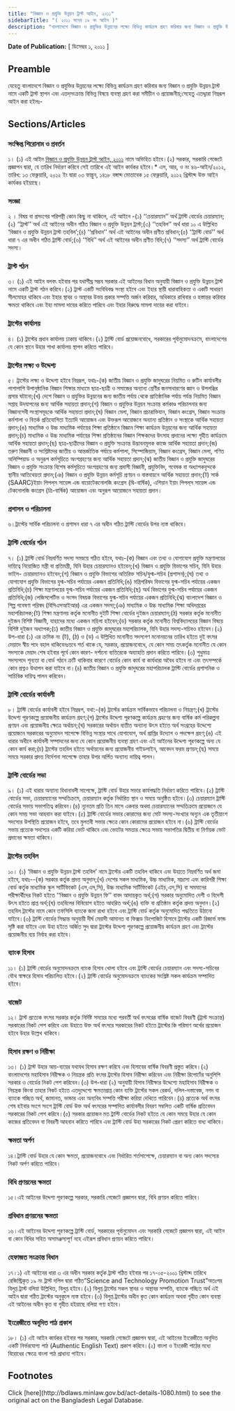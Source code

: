 ```yaml
---
title: "বিজ্ঞান ও প্রযুক্তি উন্নয়ন ট্রাস্ট আইন, ২০১১"
sidebarTitle: "( ২০১১ সনের ১৯ নং আইন )"
description: "বাংলাদেশে বিজ্ঞান ও প্রযুক্তির উন্নয়নের লক্ষ্যে বিভিন্ন কার্যক্রম গ্রহণ করিবার জন্য বিজ্ঞান ও প্রযুক্তি উন্নয়ন ট্রাস্ট নামে একটি ট্রাস্ট স্থাপন এবং এতদ্‌সংক্রান্ত বিভিন্ন বিষয়ে ব্যবস্থা গ্রহণকল্পে প্রণীত আইন"
---
```


**Date of Publication:** [ ডিসেম্বর ১, ২০১১ ]

## Preamble

যেহেতু বাংলাদেশে বিজ্ঞান ও প্রযুক্তির উন্নয়নের লক্ষ্যে বিভিন্ন কার্যক্রম গ্রহণ করিবার জন্য বিজ্ঞান ও প্রযুক্তি উন্নয়ন ট্রাস্ট নামে একটি ট্রাস্ট স্থাপন এবং এতদ্‌সংক্রান্ত বিভিন্ন বিষয়ে ব্যবস্থা গ্রহণ করা সমীচীন ও প্রয়োজনীয়;সেহেতু এতদ্দ্বারা নিম্নরূপ আইন করা হইলঃ-

## Sections/Articles

### সংক্ষিপ্ত শিরোনাম ও প্রবর্তন

১। (১) এই আইন [বিজ্ঞান ও প্রযুক্তি উন্নয়ন ট্রাস্ট আইন, ২০১১](/laws/act-1080 "বিজ্ঞান ও প্রযুক্তি উন্নয়ন ট্রাস্ট আইন, ২০১১") নামে অভিহিত হইবে।(২) সরকার, সরকারি গেজেটে প্রজ্ঞাপন দ্বারা, যে তারিখ নির্ধারণ করিবে সেই তারিখে এই আইন কার্যকর হইবে।\* এস, আর, ও নং ৪৬-আইন/২০১২, তারিখ: ১৩ ফেব্রুয়ারি, ২০১২ ইং দ্বারা ০৩ ফাল্গুন, ১৪১৮ বঙ্গাব্দ মোতাবেক ১৫ ফেব্রুয়ারি, ২০১২ খ্রিস্টাব্দ উক্ত আইন কার্যকর হইয়াছে।

### সংজ্ঞা

২ । বিষয় বা প্রসংগের পরিপন্থী কোন কিছু না থাকিলে, এই আইনে -(১) ‘‘চেয়ারম্যান’’ অর্থ ট্রাস্টি বোর্ডের চেয়ারম্যান;(২) ‘‘ট্রাস্ট’’ অর্থ এই আইনের অধীন গঠিত বিজ্ঞান ও প্রযুক্তি উন্নয়ন ট্রাস্ট;(৩) ‘‘তহবিল’’ অর্থ ধারা ১০ এ উল্লিখিত ‘বিজ্ঞান ও প্রযুক্তি উন্নয়ন ট্রাস্ট তহবিল’;(৪) ‘‘প্রবিধান’’ অর্থ এই আইনের অধীন প্রণীত প্রবিধান;(৫) ‘‘ট্রাস্টি বোর্ড’’ অর্থ ধারা ৭ এর অধীন গঠিত ট্রাস্টি বোর্ড;(৬) ‘‘বিধি’’ অর্থ এই আইনের অধীন প্রণীত বিধি;(৭) ‘‘সদস্য’’ অর্থ ট্রাস্টি বোর্ডের সদস্য।

### ট্রাস্ট গঠন

৩। (১) এই আইন বলবৎ হইবার পর যথাশীঘ্র সম্ভব সরকার এই আইনের বিধান অনুযায়ী বিজ্ঞান ও প্রযুক্তি উন্নয়ন ট্রাস্ট নামে একটি ট্রাস্ট গঠন করিবে।(২) ট্রাস্ট একটি সংবিধিবদ্ধ সংস্থা হইবে এবং ইহার স্থায়ী ধারাবাহিকতা ও একটি সাধারণ সীলমোহর থাকিবে এবং ইহার স্থাবর ও অস্থাবর উভয় প্রকার সম্পত্তি অর্জন করিবার, অধিকারে রাখিবার ও হস্তান্তর করিবার ক্ষমতা থাকিবে এবং ইহা মামলা দায়ের করিতে পারিবে এবং ইহার বিরুদ্ধে মামলা দায়ের করা যাইবে।

### ট্রাস্টের কার্যালয়

৪। (১) ট্রাস্টের প্রধান কার্যালয় ঢাকায় থাকিবে।(২) ট্রাস্টি বোর্ড প্রয়োজনবোধে, সরকারের পূর্বানুমোদনক্রমে, বাংলাদেশের যে কোন স্থানে উহার শাখা কার্যালয় স্থাপন করিতে পারিবে।

### ট্রাস্টের লক্ষ্য ও উদ্দেশ্য

৫। ট্রাস্টের লক্ষ্য ও উদ্দেশ্য হইবে নিম্নরূপ, যথাঃ-(ক) জাতীয় বিজ্ঞান ও প্রযুক্তি জাদুঘরের নিয়মিত ও রুটিন কার্যাবলীর পাশাপাশি উপানুষ্ঠানিক বিজ্ঞান শিক্ষার মাধ্যমে ছাত্র-ছাত্রী ও সমাজের অন্যান্য শ্রেণীর জনসাধারণের জ্ঞান ও উপলব্ধির প্রসার ঘটানো;(খ) দেশে বিজ্ঞান ও প্রযুক্তির উন্নয়নের জন্য জাতীয় পর্যায় থেকে প্রাতিষ্ঠানিক পর্যায় পর্যন্ত নিয়মিত বিজ্ঞান সপ্তাহ উদযাপনের জন্য আর্থিক সহায়তা প্রদান;(গ) বিজ্ঞান ও প্রযুক্তির উন্নয়ন সংক্রান্ত কর্মকাণ্ড পরিচালনার জন্য বিজ্ঞানসেবী সংস্থাসমূহকে আর্থিক সহায়তা প্রদান;(ঘ) বিজ্ঞান মেলা, বিজ্ঞান প্রচারাভিযান, বিজ্ঞান কংগ্রেস, বিজ্ঞান সংক্রান্ত কর্মশালা ও বিতর্ক প্রতিযোগিতা ইত্যাদি আয়োজন এবং উক্তরূপ আয়োজনে অন্যান্য প্রতিষ্ঠান ও সংস্থাকে আর্থিক সহায়তা প্রদান;(ঙ) মাধ্যমিক ও উচ্চ মাধ্যমিক পর্যায়ের শিক্ষা প্রতিষ্ঠানে বিজ্ঞান শিক্ষা কার্যক্রম উন্নয়নের জন্য আর্থিক সহায়তা প্রদান;(চ) মাধ্যমিক ও উচ্চ মাধ্যমিক পর্যায়ের শিক্ষা প্রতিষ্ঠানের বিজ্ঞান শিক্ষকদের উৎসাহ প্রদানের লক্ষ্যে গৃহীত কার্যক্রমে আর্থিক সহায়তা প্রদান;(ছ) ছাত্র-ছাত্রীদের বিজ্ঞান ও প্রযুক্তি সংক্রান্ত উদ্ভাবনমূলক কাজে আর্থিক সহায়তা প্রদান;(জ) তরুণ বিজ্ঞানী ও সংশ্লিষ্টদের জাতীয় ও আন্তর্জাতিক পর্যায়ে কর্মশালা, সিম্পোজিয়াম, বিজ্ঞান কংগ্রেস, বিজ্ঞান মেলা, গণিত অলিম্পিয়াড ও অনুরূপ কর্মসূচিতে অংশগ্রহণের জন্য আর্থিক সহায়তা প্রদান;(ঝ) জাতীয় বিজ্ঞান ও প্রযুক্তি জাদুঘরের বিজ্ঞান ও প্রযুক্তি সংক্রান্ত বিশেষ কর্মসূচিতে অংশগ্রহণের জন্য প্রবাসী বিজ্ঞানী, প্রযুক্তিবিদ, গবেষক বা অধ্যাপকবৃন্দকে স্থানীয় আতিথেয়তা প্রদান;(ঞ) বিজ্ঞান ও প্রযুক্তি উন্নয়ন কর্মসূচি প্রণয়ন ও বাস্তবায়নে আর্থিক সহায়তা প্রদান;(ট) সার্ক (SAARC)ইয়াং পিপল্‌স সায়েন্স এন্ড বায়োটেকনোলজি কংগ্রেস (দ্বি-বার্ষিক), এশিয়ান ইয়াং পিপল্‌স সায়েন্স এন্ড টেকনোলজি কংগ্রেস (ত্রি-বার্ষিক) আয়োজন এবং অনুরূপ আয়োজনে সহায়তা প্রদান।

### প্রশাসন ও পরিচালনা

৬।ট্রাস্টের সার্বিক পরিচালনা ও প্রশাসন ধারা ৭ এর অধীন গঠিত ট্রাস্টি বোর্ডের উপর ন্যস্ত থাকিবে।

### ট্রাস্টি বোর্ডের গঠন

৭। (১) ট্রাস্টি বোর্ড নিম্নবর্ণিত সদস্য সমন্বয়ে গঠিত হইবে, যথাঃ-(ক) বিজ্ঞান এবং তথ্য ও যোগাযোগ প্রযুক্তি মন্ত্রণালয়ের দায়িত্বে নিয়োজিত মন্ত্রী বা প্রতিমন্ত্রী, যিনি উহার চেয়ারম্যানও হইবেন;(খ) বিজ্ঞান ও প্রযুক্তি বিভাগের সচিব, যিনি উহার ভাইস- চেয়ারম্যানও হইবেন;(গ) বিজ্ঞান ও প্রযুক্তি বিভাগের অতিরিক্ত সচিব/যুগ্ম-সচিব (প্রশাসন);(ঘ) তথ্য ও যোগাযোগ প্রযুক্তি বিভাগের যুগ্ম-সচিব পর্যায়ের একজন প্রতিনিধি;(ঙ) মন্ত্রিপরিষদ বিভাগের যুগ্ম-সচিব পর্যায়ের একজন প্রতিনিধি;(চ) শিক্ষা মন্ত্রণালয়ের যুগ্ম-সচিব পর্যায়ের একজন প্রতিনিধি;(ছ) অর্থ বিভাগের যুগ্ম-সচিব পর্যায়ের একজন প্রতিনিধি;(জ) লেজিসলেটিভ ও সংসদ বিষয়ক বিভাগের যুগ্ম-সচিব পর্যায়ের একজন প্রতিনিধি;(ঝ) বাংলাদেশ বিজ্ঞান ও শিল্প গবেষণা পরিষদ (বিসিএসআইআর) এর একজন সদস্য;(ঞ) মাধ্যমিক ও উচ্চ মাধ্যমিক শিক্ষা অধিদপ্তরের মহাপরিচালক;(ট) শিক্ষা মন্ত্রণালয় কর্তৃক মনোনীত দুইটি শিক্ষা বোর্ডের দুইজন চেয়ারম্যান;(ঠ) সরকার কর্তৃক মনোনীত দুইজন বিশিষ্ট বিজ্ঞানী, যাহাদের মধ্যে একজন মহিলা হইবেন;(ড) সরকার কর্তৃক মনোনীত বিশ্ববিদ্যালয়ের বিজ্ঞান বিষয়ে বিশিষ্ট দুইজন অধ্যাপক;(ঢ) জাতীয় বিজ্ঞান ও প্রযুক্তি জাদুঘরের মহাপরিচালক, যিনি উহার সদস্য-সচিবও হইবেন।(২) উপ-ধারা (১) এর ক্রমিক নং (ট), (ঠ) ও (ড) এ উল্লিখিত মনোনীত সদস্যগণ মনোনয়নের তারিখ হইতে দুই বৎসর মেয়াদে স্বীয় পদে বহাল থাকিবেনঃতবে শর্ত থাকে যে, সরকার, প্রয়োজনবোধে, যে কোন সময় তৎকর্তৃক মনোনীত যে কোন সদস্যকে মেয়াদ শেষ হইবার পূর্বে কোন কারণ- দর্শানো ব্যতিরেকে অব্যাহতি প্রদান করিতে পারিবে।(৩) শুধুমাত্র সদস্যপদে শূন্যতা বা বোর্ড গঠনে ক্রটি থাকিবার কারণে বোর্ডের কোন কার্য বা কার্যধারা অবৈধ হইবে না এবং তৎসম্পর্কে কোন প্রশ্নও উত্থাপন করা যাইবে না।(৪) জাতীয় বিজ্ঞান ও প্রযুক্তি জাদুঘরের মহাপরিচালক ট্রাস্টি বোর্ডের প্রশাসনিক ও সাচিবিক দায়িত্ব পালন করিবেন।

### ট্রাস্টি বোর্ডের কার্যাবলী

৮। ট্রাস্টি বোর্ডের কার্যাবলী হইবে নিম্নরূপ, যথা:-(ক) ট্রাস্টের কার্যক্রম সার্বিকভাবে পরিচালনা ও নিয়ন্ত্রণ;(খ) ট্রাস্টের উদ্দেশ্য পূরণকল্পে প্রয়োজনীয় কার্যক্রম গ্রহণ;(গ) ট্রাস্টের উদ্দেশ্য পূরণকল্পে কার্যক্রম গ্রহণের জন্য বার্ষিক কর্ম পরিকল্পনা প্রণয়ন এবং প্রয়োজনীয় ক্ষেত্রে অর্থায়ন;(ঘ) সরকারের অর্থায়ন ব্যতীত অন্যান্য উৎস হইতে অর্থ সংগ্রহের উদ্দেশ্যে প্রয়োজনে সরকারের অনুমোদন সাপেক্ষে বিভিন্ন সংস্থার সাথে যোগাযোগ, অর্থ প্রাপ্তির উদ্যোগ ও পদক্ষেপ গ্রহণ;(ঙ) এই ধারার অধীনে কার্যাবলী সম্পাদনের জন্য যে কোন প্রয়োজনীয় ব্যবস্থা গ্রহণ এবং এই আইনের উদ্দেশ্য পূরণকল্পে অন্য যে কোন কার্য করা;(চ) ট্রাস্টের তহবিল হইতে অর্থায়নের জন্য প্রয়োজনীয় গাইডলাইন, আবেদন ফরম প্রণয়ন;(ছ) সময়ে সময়ে সরকার প্রদত্ত নির্দেশনা সাপেক্ষে তাহার উপর অর্পিত অন্যান্য দায়িত্ব পালন।

### ট্রাস্টি বোর্ডের সভা

৯। (১) এই ধারার অন্যান্য বিধানাবলী সাপেক্ষে, ট্রাস্টি বোর্ড উহার সভার কার্যপদ্ধতি নির্ধারণ করিতে পারিবে।(২) ট্রাস্টি বোর্ডের সভা, চেয়ারম্যানের সম্মতিক্রমে, চেয়ারম্যান কর্তৃক নির্ধারিত স্থান ও সময়ে অনুষ্ঠিত হইবে।(৩) চেয়ারম্যান ট্রাস্টি বোর্ডের সভায় সভাপতিত্ব করিবেন।(৪) ন্যূনতম প্রতি তিন মাসে একবার অথবা চেয়ারম্যানের সম্মতিক্রমে প্রয়োজনে যে কোন সময় সভা আহবান করা যাইবে।(৫) ট্রাস্টি বোর্ডের সভার কোরামের জন্য মোট সদস্য-সংখ্যার অন্যূন এক তৃতীয়াংশ সদস্যের উপস্থিতি প্রয়োজন হইবে, তবে মুলতবী সভার ক্ষেত্রে কোন কোরামের প্রয়োজন হইবে না।(৬) ট্রাস্টি বোর্ডের সভায় প্রত্যেক সদস্যের একটি করিয়া ভোট থাকিবে এবং ভোটের সমতার ক্ষেত্রে সভায় সভাপতির দ্বিতীয় বা নির্ণায়ক ভোট প্রদানের ক্ষমতা থাকিবে।

### ট্রাস্টের তহবিল

১০। (১) ‘বিজ্ঞান ও প্রযুক্তি উন্নয়ন ট্রাস্ট তহবিল’ নামে ট্রাস্টের একটি তহবিল থাকিবে এবং উহাতে নিম্নবর্ণিত অর্থ জমা হইবে, যথাঃ--(ক) সরকার কর্তৃক প্রদত্ত অনুদান;(খ) দেশের সকল মাধ্যমিক, উচ্চ মাধ্যমিক, মাদ্রাসা এবং কারিগরী শিক্ষা বোর্ড কর্তৃক মাধ্যমিক স্কুল সার্টিফিকেট (এস,এস,সি), উচ্চ মাধ্যমিক সার্টিফিকেট (এইচ,এস,সি) বা সমমানের পরীক্ষার্থীদের নিকট হইতে ‘‘বিজ্ঞান ও প্রযুক্তি উন্নয়ন ফি’’ বাবদ আদায়কৃত অর্থ;(গ) সরকার অনুমোদিত দেশী ও বিদেশী উৎস হইতে প্রাপ্ত অর্থ;(ঘ) তহবিলের বিনিয়োগ হইতে আহরিত অর্থ;(ঙ) ব্যক্তি বা প্রতিষ্ঠান কর্তৃক প্রদত্ত অনুদান।(২) তহবিল ট্রাস্টের নামে কোন তফসিলি ব্যাংকে জমা রাখা হইবে এবং ট্রাস্টি বোর্ড কর্তৃক অনুমোদিত পদ্ধতিতে উঠানো যাইবে।(৩) ট্রাস্টি বোর্ডের সিদ্ধান্ত অনুযায়ী দীর্ঘ মেয়াদী আমানত বা ফিক্সড ডিপোজিট হিসাবে ট্রাস্টের একটি রিজার্ভ ফান্ড সৃষ্টি করা যাইবে এবং উহা হইতে অর্জিত সুদ দ্বারা ট্রাস্টের উদ্দেশ্য পূরণকল্পে প্রয়োজনীয় কার্যক্রম গ্রহণ এবং ট্রাস্টের প্রয়োজনীয় ব্যয় নির্বাহ করা হইবে।

### ব্যাংক হিসাব

১১। (১) ট্রাস্টি বোর্ডের অনুমোদনক্রমে ব্যাংক হিসাব খোলা হইবে এবং ট্রাস্টি বোর্ডের চেয়ারম্যান এবং সদস্য-সচিবের যৌথ স্বাক্ষরে হিসাব পরিচালিত হইবে।(২) ট্রাস্টি বোর্ডের অনুমোদনক্রমে ব্যাংকের সংশ্লিষ্ট সকল কার্যক্রম সম্পাদিত হইবে।

### বাজেট

১২। ট্রাস্ট প্রত্যেক বৎসর সরকার কর্তৃক নির্দিষ্ট সময়ের মধ্যে পরবর্তী অর্থ বৎসরের বার্ষিক বাজেট বিবরণী (ট্রাস্ট সংক্রান্ত) সরকারের নিকট পেশ করিবে এবং উহাতে উক্ত অর্থ বৎসরে সরকারের নিকট হইতে ট্রাস্টের কি পরিমাণ অর্থের প্রয়োজন হইবে উহার উল্লেখ থাকিবে।

### হিসাব রক্ষণ ও নিরীক্ষা

১৩। (১) ট্রাস্ট উহার আয়-ব্যয়ের যথাযথ হিসাব রক্ষণ করিবে এবং হিসাবের বার্ষিক বিবরণী প্রস্তুত করিবে।(২) বাংলাদেশের মহাহিসাব নিরীক্ষক ও নিয়ন্ত্রক প্রতি বৎসর ট্রাস্টের হিসাব নিরীক্ষা করিবেন এবং নিরীক্ষা রিপোর্টের অনুলিপি সরকার ও বোর্ডের নিকট পেশ করিবেন।(৩) উপ-ধারা (২) অনুযায়ী হিসাব নিরীক্ষার উদ্দেশ্যে মহাহিসাব নিরীক্ষক ও নিয়ন্ত্রক কিংবা তাহার নিকট হইতে এতদুদ্দেশ্যে ক্ষমতাপ্রাপ্ত কোন ব্যক্তি ট্রাস্টের সকল রেকর্ড, দলিল-দস্তাবেজ, নগদ বা ব্যাংকে গচ্ছিত অর্থ, জামানত, ভান্ডার এবং অন্যবিধ সম্পত্তি পরীক্ষা করিয়া দেখিতে পারিবেন।(৪) প্রত্যেক অর্থ বৎসর শেষ হইবার সংগে সংগে ট্রাস্টি বোর্ড উক্ত অর্থ বৎসরের সম্পাদিত কার্যাবলীর বিবরণ সম্বলিত একটি বার্ষিক প্রতিবেদন সরকারের নিকট পেশ করিবে।(৫) সরকার প্রয়োজন মত ট্রাস্টি বোর্ডের নিকট হইতে যে কোন সময়ে উহার যে কোন কাজের প্রতিবেদন বা বিবরণী আহবান করিতে পারিবে এবং ট্রাস্টি বোর্ড উহা সরকারের নিকট প্রেরণ করিতে বাধ্য থাকিবে।

### ক্ষমতা অর্পণ

১৪।ট্রাস্টি বোর্ড উহার যে কোন ক্ষমতা, প্রয়োজনবোধে এবং নির্ধারিত শর্তসাপেক্ষে, চেয়ারম্যান বা অন্য কোন সদস্যের নিকট অর্পণ করিতে পারিবে।

### বিধি প্রণয়নের ক্ষমতা

১৫।এই আইনের উদ্দেশ্য পূরণকল্পে সরকার, সরকারি গেজেটে প্রজ্ঞাপন দ্বারা, বিধি প্রণয়ন করিতে পারিবে।

### প্রবিধান প্রণয়নের ক্ষমতা

১৬।এই আইনের উদ্দেশ্য পূরণকল্পে ট্রাস্টি বোর্ড, সরকারের পূর্বানুমোদন এবং সরকারি গেজেটে প্রজ্ঞাপন দ্বারা, এই আইন বা কোন বিধির সহিত অসামঞ্জস্যপূর্ণ নহে এইরূপ প্রবিধান প্রণয়ন করিতে পারিবে।

### হেফাজত সংক্রান্ত বিধান

১৭।১) এই আইনের ধারা ৩ এর অধীন সরকার কর্তৃক ট্রাস্ট গঠিত হইবার পর ১৭-০৫-২০০১ খ্রিস্টাব্দ তারিখে রেজিস্ট্রিকৃত ১৯ নং ট্রাস্ট দলিল দ্বারা গঠিত”Science and Technology Promotion Trust”অতঃপর বিলুপ্ত ট্রাস্ট বলিয়া উল্লিখিত, বিলুপ্ত হইবে।(২) বিলুপ্ত ট্রাস্টের সকল স্থাবর ও অস্থাবর সম্পত্তি, ব্যাংকে গচ্ছিত অর্থ এই আইন দ্বারা গঠিত ট্রাস্টের অনুকূলে ন্যস্ত হইবে।(৩) বিলুপ্ত ট্রাস্টের অধীন কৃত কোন কার্যক্রম অথবা গৃহীত কোন ব্যবস্থা এই আইনের অধীন কৃত বা গৃহীত হইয়াছে বলিয়া গণ্য হইবে।

### ইংরেজীতে অনূদিত পাঠ প্রকাশ

১৮। (১) এই আইন কার্যকর হইবার পর সরকার, সরকারি গেজেটে প্রজ্ঞাপন দ্বারা, এই আইনের ইংরেজীতে অনূদিত একটি নির্ভরযোগ্য পাঠ (Authentic English Text) প্রকাশ করিবে।(২) বাংলা ও ইংরেজী পাঠের মধ্যে বিরোধের ক্ষেত্রে বাংলা পাঠ প্রাধান্য পাইবে।

## Footnotes

<Note>
  Click [here](http://bdlaws.minlaw.gov.bd/act-details-1080.html) to see the original act on the Bangladesh Legal Database.
</Note>
